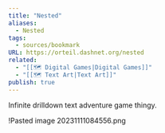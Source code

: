 ```yaml
---
title: "Nested"
aliases:
  - Nested
tags:
  - sources/bookmark
URL: https://orteil.dashnet.org/nested
related:
  - "[[🗺️ Digital Games|Digital Games]]"
  - "[[🗺️ Text Art|Text Art]]"
publish: true
---
```




Infinite drilldown text adventure game thingy.

!<Link href="/c/pasted-image-20231111084556png" className="text-[var(--color-primary)] hover:underline hover:text-[var(--color-secondary)] transition-colors font-medium">Pasted image 20231111084556.png</Link>